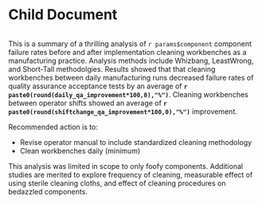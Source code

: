 # Child Document
<!-- Use this ref.label code chunk to call objects from the analysis for inclusion in the summary -->
```r
```

This is a summary of a thrilling analysis of `r params$component` component failure rates before and after implementation cleaning workbenches as a manufacturing practice.  Analysis methods include Whizbang, LeastWrong, and Short-Tall methodolgies.  Results showed that that cleaning workbenches between daily manufacturing runs decreased failure rates of quality assurance acceptance tests by an average of **`r paste0(round(daily_qa_improvement*100,0),"%")`**.  Cleaning workbenches between operator shifts showed an average of **`r paste0(round(shiftchange_qa_improvement*100,0),"%")`** improvement. 

Recommended action is to:  

* Revise operator manual to include standardized cleaning methodology
* Clean workbenches daily (minimum)

This analysis was limited in scope to only foofy components.  Additional studies are merited to explore frequency of cleaning, measurable effect of using sterile cleaning cloths, and effect of cleaning procedures on bedazzled components.